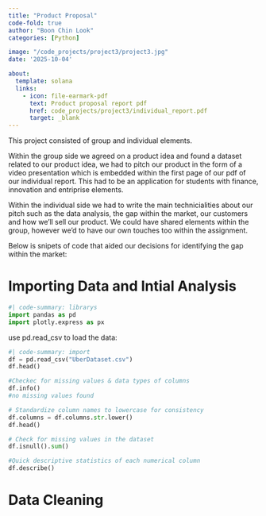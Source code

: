 ```yaml
---
title: "Product Proposal"
code-fold: true
author: "Boon Chin Look"
categories: [Python]

image: "/code_projects/project3/project3.jpg"
date: '2025-10-04'

about:
  template: solana
  links:
    - icon: file-earmark-pdf
      text: Product proposal report pdf
      href: code_projects/project3/individual_report.pdf
      target: _blank
---
```

This project consisted of group and individual elements. 

Within the group side we agreed on a product idea and found a dataset related to our product idea, we had to pitch our product in the form of a video presentation which is embedded within the first page of our pdf of our individual report. This had to be an application for students with finance, innovation and entriprise elements.

Within the individual side we had to write the main technicialities about our pitch such as the data analysis, the gap within the market, our customers and how we'll sell our product. We could have shared elements within the group, however we'd to have our own touches too within the assignment.

Below is snipets of code that aided our decisions for identifying the gap within the market:

# Importing Data and Intial Analysis
```python
#| code-summary: librarys
import pandas as pd
import plotly.express as px
```

use pd.read_csv to load the data:
```python
#| code-summary: import
df = pd.read_csv("UberDataset.csv")
df.head()
```

```python
#Checkec for missing values & data types of columns
df.info()
#no missing values found
```

```python
# Standardize column names to lowercase for consistency
df.columns = df.columns.str.lower()
df.head()
```

```python
# Check for missing values in the dataset
df.isnull().sum()
```

```python
#Quick descriptive statistics of each numerical column
df.describe()
```

# Data Cleaning
